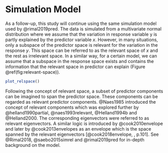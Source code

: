 # Simulation Model #

As a follow-up, this study will continue using the same simulation model used by @rimal2019pred. The data is simulated from a multivariate normal distribution where we assume that the variation in response variable y is partly explained by the predictor variable $x$. However, in many situations, only a subspace of the predictor space is relevant for the variation in the response $y$. This space can be referred to as the relevant space of $x$ and the rest as irrelevant space. In a similar way, for a certain model, we can assume that a subspace in the response space exists and contains the information that the relevant space in predictor can explain (Figure \@ref(fig:relevant-space)).

```r
plot_relspace()
```

Following the concept of relevant space, a subset of predictor components can be imagined to span the predictor space. These components can be regarded as relevant predictor components. @Naes1985 introduced the concept of relevant components which was explored further by @helland1990partial, @naes1993relevant, @Helland1994b and @Helland2000. The corresponding eigenvectors were referred to as relevant eigenvectors. A similar logic is introduced by @cook2010envelope and later by @cook2013envelopes as an envelope which is the space spanned by the relevant eigenvectors [@cook2018envelope, , p.101]. See @Rimal2018, @saebo2015simrel  and @rimal2019pred for in-depth background on the model.

